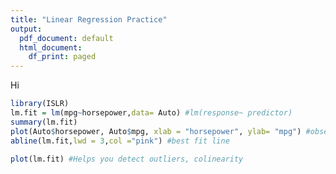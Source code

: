 ```yaml
---
title: "Linear Regression Practice"
output:
  pdf_document: default
  html_document:
    df_print: paged
---
```


Hi

```r
library(ISLR)
lm.fit = lm(mpg~horsepower,data= Auto) #lm(response~ predictor)
summary(lm.fit)
plot(Auto$horsepower, Auto$mpg, xlab = "horsepower", ylab= "mpg") #observations
abline(lm.fit,lwd = 3,col ="pink") #best fit line
```

```r
plot(lm.fit) #Helps you detect outliers, colinearity
```